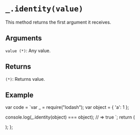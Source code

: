 # `_.identity(value)`

This method returns the first argument it receives.

## Arguments

`value (*)`: Any value.

## Returns

`(*)`: Returns value.

## Example


var code = `var _ = require("lodash");
var object = { 'a': 1 };
 
console.log(_.identity(object) === object);
// => true
`;
  return (
    <div>
      <Embed source={code} />
    </div>
  );
};

<Demo />
